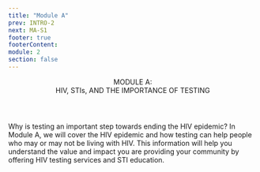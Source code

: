 ```yaml
---
title: "Module A"
prev: INTRO-2
next: MA-S1
footer: true
footerContent:
module: 2
section: false
---
```


<Header>
  MODULE A: <br />
  <span className="text-red"> HIV, STI<span style={{textTransform:"lowercase"}}>s</span>, AND THE IMPORTANCE OF TESTING</span>
</Header>
<SubHeader>
  Why is testing an important step towards ending the HIV epidemic?
</SubHeader>
<SingleLayout>
  <DoubleLayout>
    <Pic
      className="h-[230px] w-[230px] 2xl:h-[463px] 2xl:w-[463px] mx-auto"
      src="/lens.svg"
    />
    <PP className="text-lg 2xl:text-2rem font-sans text-[#707070]">
      <span className="font-medium text-red text-left text-lg 2xl:text-30px ">
        In Module A, we will cover the HIV epidemic
      </span>
      <span>
        and how testing can help people who may or may not be living with HIV.
        This information will help you understand the value and impact you are
        providing your community by offering HIV testing services and STI
        education.
      </span>
    </PP>
  </DoubleLayout>
</SingleLayout>
